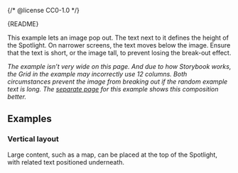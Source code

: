 {/* @license CC0-1.0 */}


<Meta of={BreakoutStories} />

<Markdown>{README}</Markdown>

This example lets an image pop out.
The text next to it defines the height of the Spotlight.
On narrower screens, the text moves below the image.
Ensure that the text is short, or the image tall, to prevent losing the break-out effect.

_The example isn’t very wide on this page.
And due to how Storybook works, the Grid in the example may incorrectly use 12 columns.
Both circumstances prevent the image from breaking out if the random example text is long.
The [separate page](?path=/story/components-containers-breakout--default) for this example shows this composition better._

<Primary />

<Controls />

## Examples

### Vertical layout

Large content, such as a map, can be placed at the top of the Spotlight, with related text positioned underneath.

<Canvas of={BreakoutStories.MapOnTop} />
